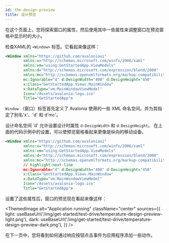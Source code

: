 ```yaml
---
id: the-design-preview
title: 设计预览
---
```



在这个页面上，您将探索窗口的属性，然后使用其中一些属性来调整窗口在预览窗格中显示时的大小。

检查XAML的 `<Window>` 标签。它看起来像这样：

```xml
<Window xmlns="https://github.com/avaloniaui"
        xmlns:x="http://schemas.microsoft.com/winfx/2006/xaml"
        xmlns:vm="using:GetStartedApp.ViewModels"
        xmlns:d="http://schemas.microsoft.com/expression/blend/2008"
        xmlns:mc="http://schemas.openxmlformats.org/markup-compatibility/2006"
        mc:Ignorable="d" d:DesignWidth="400" d:DesignHeight="450"
        x:Class="GetStartedApp.Views.MainWindow"
        x:DataType="vm:MainWindowViewModel"
        Icon="/Assets/avalonia-logo.ico"
        Title="GetStartedApp">
```


`Window` （窗口）标签首先定义了 Avalonia 使用的一些 XML 命名空间。并为其指定了别名'x'、'd' 和 d'mc'。

设计命名空间 'd' 允许设置设计时属性 `d:DesignWidth` 和 `d:DesignHeight`。
在上面的代码示例中的设置，可以使预览窗格看起来更像是纵向的移动设备。

```xml
<Window xmlns="https://github.com/avaloniaui"
        xmlns:x="http://schemas.microsoft.com/winfx/2006/xaml"
        xmlns:vm="using:GetStartedApp.ViewModels"
        xmlns:d="http://schemas.microsoft.com/expression/blend/2008"
        xmlns:mc="http://schemas.openxmlformats.org/markup-compatibility/2006"
        // highlight-next-line
        mc:Ignorable="d" d:DesignWidth="400" d:DesignHeight="450"
        x:Class="GetStartedApp.Views.MainWindow"
        x:DataType="vm:MainWindowViewModel"
        Icon="/Assets/avalonia-logo.ico"
        Title="GetStartedApp">
```

设置了这些属性后，窗口的预览现在看起来像这样：

<ThemedImage
            alt="Application running"
            className="center"
            sources={{
                light: useBaseUrl('/img/get-started/test-drive/temperature-design-preview-light.png'),
                dark: useBaseUrl('/img/get-started/test-drive/temperature-design-preview-dark.png'),
            }}
            />

在下一页中，您将看到如何通过响应按钮点击事件为应用程序添加一些动作。